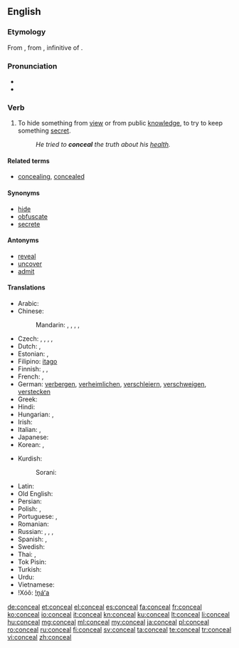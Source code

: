 ==English==

===Etymology===
From {{etyl|fro}} {{term|conceler||hide, disguise|lang=fro}}, from {{etyl|la}} {{term|concelare|concelāre|Lang=la}}, infinitive of {{term|concelo|concelō|carefully disguise|lang=la}}.

===Pronunciation===
* {{audio|en-us-conceal.ogg|Audio (US)}}
* {{rhymes|iːl}}

===Verb===
{{en-verb}}

# {{transitive}} To hide something from [[view]] or from public [[knowledge]], to try to keep something [[secret]].
#: ''He tried to '''conceal''' the truth about his [[health]].''

====Related terms====
* [[concealing]], [[concealed]]

====Synonyms====
* [[hide]]
* [[obfuscate]]
* [[secrete]]

====Antonyms====
* [[reveal]]
* [[uncover]]
* [[admit]]

====Translations====
{{trans-top|to hide something}}
* Arabic: {{t-|ar|أخفى|tr=ʾaxfā|sc=Arab}}
* Chinese:
*: Mandarin: {{t|cmn|隱瞞|sc=Hani}}, {{t|cmn|隐瞒|tr=yǐnmán|sc=Hani}}, {{t|cmn|隱藏|sc=Hani}}, {{t|cmn|隐藏|tr=yǐncáng|sc=Hani}}, {{t|cmn|藏|tr=cáng|sc=Hani}}
* Czech: {{t-|cs|skrýt}}, {{t-|cs|skrývat}}, {{t-|cs|ukrýt}}, {{t+|cs|schovat}}, {{t-|cs|zakrýt}}
* Dutch: {{t+|nl|verbergen}}, {{t+|nl|verstoppen}}
* Estonian: {{t-|et|varjama}}, {{t-|et|peitma}}
* Filipino: [[itago]]
* Finnish: {{t+|fi|kätkeä}}, {{t+|fi|salata}}, {{t+|fi|peittää}}
* French: {{t+|fr|dissimuler}}, {{t+|fr|cacher}}
* German: [[verbergen]], [[verheimlichen]], [[verschleiern]], [[verschweigen]], [[verstecken]]
* Greek: {{t+|el|αποκρύπτω}}
* Hindi: {{t-|hi|छिपाना|tr=chipānā|sc=Deva}}
* Hungarian: {{t+|hu|titkol}}, {{t+|hu|eltitkol}}
* Irish: {{t-|ga|ceil}}
* Italian: {{t+|it|nascondere}}, {{t+|it|celare}}
* Japanese: {{t-|ja|隠す|tr=かくす, kakusu|sc=Jpan}}
* Korean: {{t+|ko|숨기다|tr=sumgida|sc=Hang}}, {{t+|ko|감추다|tr=gamchuda|sc=Hang}}
{{trans-mid}}
* Kurdish:
*: Sorani: {{t|ku|شاردنه‌وه‌|tr=shArdinawa|sc=ku-Arab}}
* Latin: {{t-|la|occulo|alt=occulō}}
* Old English: {{t-|ang|miþan|alt=mīþan}}
* Persian: {{t+|fa|پنهان کردن|tr=panhân kardan|sc=fa-Arab}}
* Polish: {{t+|pl|ukrywać}}, {{t+|pl|chować}}
* Portuguese: {{t+|pt|esconder}}, {{t+|pt|omitir}}
* Romanian: {{t+|ro|ascunde}}
* Russian: {{t+|ru|скрывать|tr=skryvátʹ}} {{impf}}, {{t+|ru|скрыть|tr=skrýtʹ}} {{pf.}}, {{t+|ru|прятать|tr=prjátatʹ}} {{impf}}, {{t+|ru|спрятать|tr=sprjátatʹ}} {{pf.}}
* Spanish: {{t+|es|esconder}}, {{t+|es|ocultar}}
* Swedish: {{t+|sv|dölja}}
* Thai: {{t-|th|ปิดบัง|tr=bpìt bang|sc=Thai}}, {{t-|th|ปกปิด|tr=bpòk bpìt|sc=Thai}}
* Tok Pisin: {{t-|tpi|karamapim}}
* Turkish: {{t+|tr|gizlemek}}
* Urdu: {{t-|ur|چھپانا|tr=chipānā|sc=ur-Arab}}
* Vietnamese: {{t+|vi|giấu}}
* ǃXóõ: [[!n̥áʻa]]
{{trans-bottom}}

[[de:conceal]]
[[et:conceal]]
[[el:conceal]]
[[es:conceal]]
[[fa:conceal]]
[[fr:conceal]]
[[ko:conceal]]
[[io:conceal]]
[[it:conceal]]
[[kn:conceal]]
[[ku:conceal]]
[[lt:conceal]]
[[li:conceal]]
[[hu:conceal]]
[[mg:conceal]]
[[ml:conceal]]
[[my:conceal]]
[[ja:conceal]]
[[pl:conceal]]
[[ro:conceal]]
[[ru:conceal]]
[[fi:conceal]]
[[sv:conceal]]
[[ta:conceal]]
[[te:conceal]]
[[tr:conceal]]
[[vi:conceal]]
[[zh:conceal]]